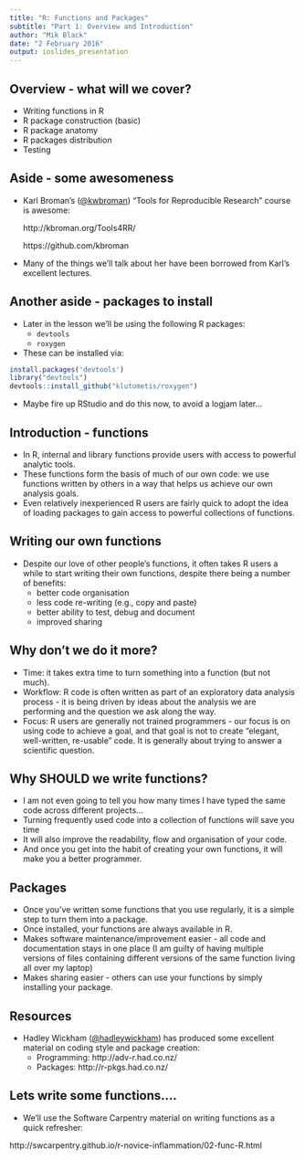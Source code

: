 ```yaml
---
title: "R: Functions and Packages"
subtitle: "Part 1: Overview and Introduction"
author: "Mik Black"
date: "2 February 2016"
output: ioslides_presentation
---
```


## Overview - what will we cover?

 - Writing functions in R
 - R package construction (basic)
 - R package anatomy
 - R packages distribution
 - Testing

## Aside - some awesomeness

 - Karl Broman's ([\@kwbroman](https://twitter.com/kwbroman)) "Tools for Reproducible Research" course is awesome:
 
    http://kbroman.org/Tools4RR/
    
    https://github.com/kbroman
 
 - Many of the things we'll talk about her have been borrowed from Karl's excellent lectures.
 
## Another aside - packages to install

 - Later in the lesson we'll be using the following R packages:
    - `devtools`
    - `roxygen`
 - These can be installed via:

```r
install.packages('devtools')
library("devtools")
devtools::install_github("klutometis/roxygen")
```

 - Maybe fire up RStudio and do this now, to avoid a logjam later...
 
## Introduction - functions

 - In R, internal and library functions provide users with access to powerful analytic tools.
 - These functions form the basis of much of our own code: we use functions written by others in a way that helps us achieve our own analysis goals.
 - Even relatively inexperienced R users are fairly quick to adopt the idea of loading packages to gain access to powerful collections of functions.
 
## Writing our own functions

 - Despite our love of other people's functions, it often takes R users a while to start writing their own functions, despite there being a number of benefits:
    - better code organisation
    - less code re-writing (e.g., copy and paste)
    - better ability to test, debug and document
    - improved sharing
 
## Why don't we do it more?

 - Time: it takes extra time to turn something into a function (but not much).
 - Workflow: R code is often written as part of an exploratory data analysis process - it is being driven by ideas about the analysis we are performing and the question we ask along the way.
 - Focus: R users are generally not trained programmers - our focus is on using code to achieve a goal, and that goal is not to create "elegant, well-written, re-usable" code.  It is generally about trying to answer a scientific question.
 
## Why SHOULD we write functions?

 - I am not even going to tell you how many times I have typed the same code across different projects...  
 - Turning frequently used code into a collection of functions will save you time
 - It will also improve the readability, flow and organisation of your code.
 - And once you get into the habit of creating your own functions, it will make you a better programmer.
 
## Packages

 - Once you've written some functions that you use regularly, it is a simple step to turn them into a package.
  - Once installed, your functions are always available in R.
  - Makes software maintenance/improvement easier - all code and documentation stays in one place (I am guilty of having multiple versions of files containing different versions of the same function living all over my laptop)
  - Makes sharing easier - others can use your functions by simply installing your package.
  
## Resources

 - Hadley Wickham ([\@hadleywickham](https://twitter.com/hadleywickham)) has produced some excellent material on coding style and package creation:
    - Programming: http://adv-r.had.co.nz/
    - Packages: http://r-pkgs.had.co.nz/
 
## Lets write some functions....

 - We'll use the Software Carpentry material on writing functions as a quick refresher:
 
  http://swcarpentry.github.io/r-novice-inflammation/02-func-R.html
 
 
